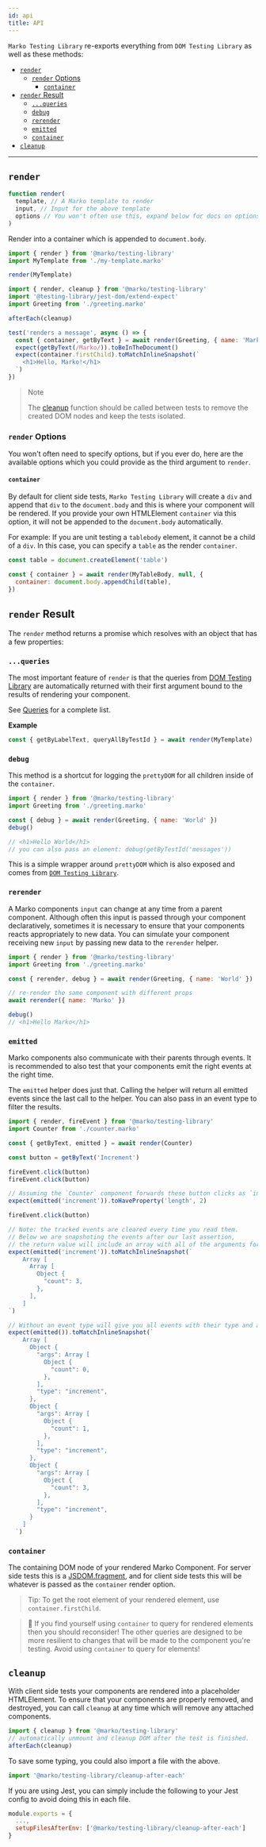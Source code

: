 ```yaml
---
id: api
title: API
---
```


`Marko Testing Library` re-exports everything from `DOM Testing Library` as well
as these methods:

- [`render`](#render)
  - [`render` Options](#render-options)
    - [`container`](#container)
- [`render` Result](#render-result)
  - [`...queries`](#queries)
  - [`debug`](#debug)
  - [`rerender`](#rerender)
  - [`emitted`](#emitted)
  - [`container`](#container-1)
- [`cleanup`](#cleanup)

---

## `render`

```javascript
function render(
  template, // A Marko template to render
  input, // Input for the above template
  options // You won't often use this, expand below for docs on options
)
```

Render into a container which is appended to `document.body`.

```javascript
import { render } from '@marko/testing-library'
import MyTemplate from './my-template.marko'

render(MyTemplate)
```

```javascript
import { render, cleanup } from '@marko/testing-library'
import '@testing-library/jest-dom/extend-expect'
import Greeting from './greeting.marko'

afterEach(cleanup)

test('renders a message', async () => {
  const { container, getByText } = await render(Greeting, { name: 'Marko' })
  expect(getByText(/Marko/)).toBeInTheDocument()
  expect(container.firstChild).toMatchInlineSnapshot(`
    <h1>Hello, Marko!</h1>
  `)
})
```

> Note
>
> The [cleanup](#cleanup) function should be called between tests to remove the
> created DOM nodes and keep the tests isolated.

### `render` Options

You won't often need to specify options, but if you ever do, here are the
available options which you could provide as the third argument to `render`.

#### `container`

By default for client side tests, `Marko Testing Library` will create a `div`
and append that `div` to the `document.body` and this is where your component
will be rendered. If you provide your own HTMLElement `container` via this
option, it will not be appended to the `document.body` automatically.

For example: If you are unit testing a `tablebody` element, it cannot be a child
of a `div`. In this case, you can specify a `table` as the render `container`.

```javascript
const table = document.createElement('table')

const { container } = await render(MyTableBody, null, {
  container: document.body.appendChild(table),
})
```

## `render` Result

The `render` method returns a promise which resolves with an object that has a
few properties:

### `...queries`

The most important feature of `render` is that the queries from
[DOM Testing Library](dom-testing-library/api-queries.mdx) are automatically
returned with their first argument bound to the results of rendering your
component.

See [Queries](dom-testing-library/api-queries.mdx) for a complete list.

**Example**

```javascript
const { getByLabelText, queryAllByTestId } = await render(MyTemplate)
```

### `debug`

This method is a shortcut for logging the `prettyDOM` for all children inside of
the `container`.

```javascript
import { render } from '@marko/testing-library'
import Greeting from './greeting.marko'

const { debug } = await render(Greeting, { name: 'World' })
debug()

// <h1>Hello World</h1>
// you can also pass an element: debug(getByTestId('messages'))
```

This is a simple wrapper around `prettyDOM` which is also exposed and comes from
[`DOM Testing Library`](https://github.com/testing-library/dom-testing-library/blob/main/README.md#prettydom).

### `rerender`

A Marko components `input` can change at any time from a parent component.
Although often this input is passed through your component declaratively,
sometimes it is necessary to ensure that your components reacts appropriately to
new data. You can simulate your component receiving new `input` by passing new
data to the `rerender` helper.

```javascript
import { render } from '@marko/testing-library'
import Greeting from './greeting.marko'

const { rerender, debug } = await render(Greeting, { name: 'World' })

// re-render the same component with different props
await rerender({ name: 'Marko' })

debug()
// <h1>Hello Marko</h1>
```

### `emitted`

Marko components also communicate with their parents through events. It is
recommended to also test that your components emit the right events at the right
time.

The `emitted` helper does just that. Calling the helper will return all emitted
events since the last call to the helper. You can also pass in an event type to
filter the results.

```javascript
import { render, fireEvent } from '@marko/testing-library'
import Counter from './counter.marko'

const { getByText, emitted } = await render(Counter)

const button = getByText('Increment')

fireEvent.click(button)
fireEvent.click(button)

// Assuming the `Counter` component forwards these button clicks as `increment` events
expect(emitted('increment')).toHaveProperty('length', 2)

fireEvent.click(button)

// Note: the tracked events are cleared every time you read them.
// Below we are snapshoting the events after our last assertion,
// the return value will include an array with all of the arguments for each increment event.
expect(emitted('increment')).toMatchInlineSnapshot(`
    Array [
      Array [
        Object {
          "count": 3,
        },
      ],
    ]
`)

// Without an event type will give you all events with their type and arguments.
expect(emitted()).toMatchInlineSnapshot(`
    Array [
      Object {
        "args": Array [
          Object {
            "count": 0,
          },
        ],
        "type": "increment",
      },
      Object {
        "args": Array [
          Object {
            "count": 1,
          },
        ],
        "type": "increment",
      },
      Object {
        "args": Array [
          Object {
            "count": 3,
          },
        ],
        "type": "increment",
      }
    ]
  `)
```

### `container`

The containing DOM node of your rendered Marko Component. For server side tests
this is a [JSDOM.fragment](https://github.com/jsdom/jsdom#fragment), and for
client side tests this will be whatever is passed as the `container` render
option.

> Tip: To get the root element of your rendered element, use
> `container.firstChild`.

> 🚨 If you find yourself using `container` to query for rendered elements then
> you should reconsider! The other queries are designed to be more resilient to
> changes that will be made to the component you're testing. Avoid using
> `container` to query for elements!

## `cleanup`

With client side tests your components are rendered into a placeholder
HTMLElement. To ensure that your components are properly removed, and destroyed,
you can call `cleanup` at any time which will remove any attached components.

```javascript
import { cleanup } from '@marko/testing-library'
// automatically unmount and cleanup DOM after the test is finished.
afterEach(cleanup)
```

To save some typing, you could also import a file with the above.

```javascript
import '@marko/testing-library/cleanup-after-each'
```

If you are using Jest, you can simply include the following to your Jest config
to avoid doing this in each file.

```javascript
module.exports = {
  ...,
  setupFilesAfterEnv: ['@marko/testing-library/cleanup-after-each']
}
```

